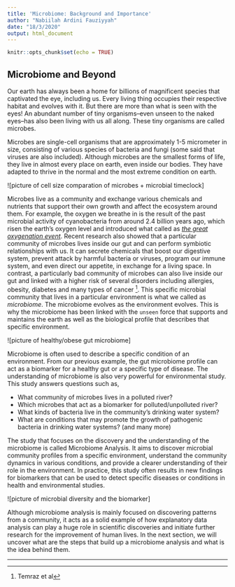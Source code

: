 ```yaml
---
title: 'Microbiome: Background and Importance'
author: "Nabiilah Ardini Fauziyyah"
date: "18/3/2020"
output: html_document
---
```


```r
knitr::opts_chunk$set(echo = TRUE)
```

## Microbiome and Beyond

Our earth has always been a home for billions of magnificent species that captivated the eye, including us. Every living thing occupies their respective habitat and evolves with it. But there are more than what is seen with the eyes! An abundant number of tiny organisms--even unseen to the naked eyes--has also been living with us all along. These tiny organisms are called microbes. 

Microbes are single-cell organisms that are approximately 1-5 micrometer in size, consisting of various species of bacteria and fungi (some said that viruses are also included). Although microbes are the smallest forms of life, they live in almost every place on earth, even inside our bodies. They have adapted to thrive in the normal and the most extreme condition on earth. 

![picture of cell size comparation of microbes + microbial timeclock]

Microbes live as a community and exchange various chemicals and nutrients that support their own growth and affect the ecosystem around them. For example, the oxygen we breathe in is the result of the past microbial activity of cyanobacteria from around 2.4 billion years ago, which risen the earth's oxygen level and introduced what called as *[the great oxygenation event](http://www.bbc.com/earth/story/20150701-the-origin-of-the-air-we-breathe)*. Recent research also showed that a particular community of microbes lives inside our gut and can perform symbiotic relationships with us. It can secrete chemicals that boost our digestive system, prevent attack by harmful bacteria or viruses, program our immune system, and even direct our appetite, in exchange for a living space. In contrast, a particularly bad community of microbes can also live inside our gut and linked with a higher risk of several disorders including allergies, obesity, diabetes and many types of cancer [^1]. This specific microbial community that lives in a particular environment is what we called as *microbiome*. The microbiome evolves as the environment evolves. This is why the microbiome has been linked with the `unseen` force that supports and maintains the earth as well as the biological profile that describes that specific environment. 

![picture of healthy/obese gut microbiome]

Microbiome is often used to describe a specific condition of an environment. From our previous example, the gut microbiome profile can act as a biomarker for a healthy gut or a specific type of disease. The understanding of microbiome is also very powerful for environmental study. This study answers questions such as, 

* What community of microbes lives in a polluted river?
* Which microbes that act as a biomarker for polluted/unpolluted river? 
* What kinds of bacteria live in the community's drinking water system?
* What are conditions that may promote the growth of pathogenic bacteria in drinking water systems? (and many more)

The study that focuses on the discovery and the understanding of the microbiome is called Microbiome Analysis. It aims to discover microbial community profiles from a specific environment, understand the community dynamics in various conditions, and provide a clearer understanding of their role in the environment. In practice, this study often results in new findings for biomarkers that can be used to detect specific diseases or conditions in health and environmental studies. 

![picture of microbial diversity and the biomarker]

Although microbiome analysis is mainly focused on discovering patterns from a community, it acts as a solid example of how explanatory data analysis can play a huge role in scientific discoveries and initiate further research for the improvement of human lives. In the next section, we will uncover what are the steps that build up a microbiome analysis and what is the idea behind them.

***

[^1]: Temraz et al